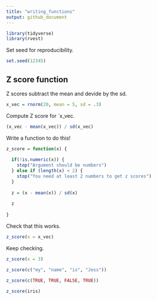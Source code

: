```yaml
---
title: "writing_functions"
output: github_document
---
```




```r
library(tidyverse)
library(rvest)
```


Set seed for reproducibility.

```r
set.seed(12345)
```


## Z score function

Z scores subtract the mean and devide by the sd.

```r
x_vec = rnorm(20, mean = 5, sd = .3)
```

Compute Z score for `x_vec.

```r
(x_vec - mean(x_vec)) / sd(x_vec)
```

Write a function to do this!

```r
z_score = function(x) {
  
  if(!is.numeric(x)) {
    stop("Argument should be numbers")
  } else if (length(x) < 2) {
    stop("You need at least 2 numbers to get z scores")
  }
  
  z = (x - mean(x)) / sd(x)
  
  z
  
}
```

Check that this works.

```r
z_score(x = x_vec)
```

Keep checking.

```r
z_score(x = 3) 

z_score(c("my", "name", "is", "Jess")) 

z_score(c(TRUE, TRUE, FALSE, TRUE))

z_score(iris) 
```


